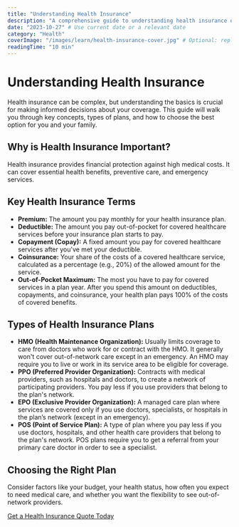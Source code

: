 ```yaml
---
title: "Understanding Health Insurance"
description: "A comprehensive guide to understanding health insurance options, terms, and benefits."
date: "2023-10-27" # Use current date or a relevant date
category: "Health"
coverImage: "/images/learn/health-insurance-cover.jpg" # Optional: replace with a real image path
readingTime: "10 min"
---
```


# Understanding Health Insurance

Health insurance can be complex, but understanding the basics is crucial for making informed decisions about your coverage. This guide will walk you through key concepts, types of plans, and how to choose the best option for you and your family.

## Why is Health Insurance Important?

Health insurance provides financial protection against high medical costs. It can cover essential health benefits, preventive care, and emergency services.

## Key Health Insurance Terms
-   **Premium:** The amount you pay monthly for your health insurance plan.
-   **Deductible:** The amount you pay out-of-pocket for covered healthcare services before your insurance plan starts to pay.
-   **Copayment (Copay):** A fixed amount you pay for covered healthcare services after you've met your deductible.
-   **Coinsurance:** Your share of the costs of a covered healthcare service, calculated as a percentage (e.g., 20%) of the allowed amount for the service.
-   **Out-of-Pocket Maximum:** The most you have to pay for covered services in a plan year. After you spend this amount on deductibles, copayments, and coinsurance, your health plan pays 100% of the costs of covered benefits.

## Types of Health Insurance Plans
-   **HMO (Health Maintenance Organization):** Usually limits coverage to care from doctors who work for or contract with the HMO. It generally won't cover out-of-network care except in an emergency. An HMO may require you to live or work in its service area to be eligible for coverage.
-   **PPO (Preferred Provider Organization):** Contracts with medical providers, such as hospitals and doctors, to create a network of participating providers. You pay less if you use providers that belong to the plan's network.
-   **EPO (Exclusive Provider Organization):** A managed care plan where services are covered only if you use doctors, specialists, or hospitals in the plan’s network (except in an emergency).
-   **POS (Point of Service Plan):** A type of plan where you pay less if you use doctors, hospitals, and other health care providers that belong to the plan's network. POS plans require you to get a referral from your primary care doctor in order to see a specialist.

## Choosing the Right Plan
Consider factors like your budget, your health status, how often you expect to need medical care, and whether you want the flexibility to see out-of-network providers.

[Get a Health Insurance Quote Today](/get-quote?type=health)

